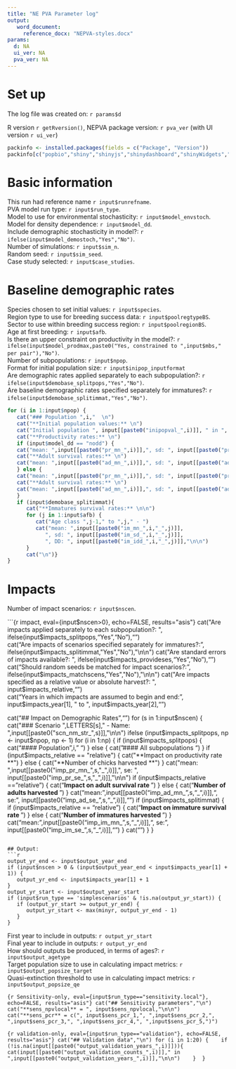 ---
title: "NE PVA Parameter log"
output: 
   word_document:
     reference_docx: "NEPVA-styles.docx"
params: 
  d: NA
  ui_ver: NA
  pva_ver: NA
---

# Set up 
The log file was created on: `r params$d`  

R version `r getRversion()`, NEPVA package version: `r pva_ver` (with UI version `r ui_ver`)

```{r Package information, echo=FALSE}
packinfo <- installed.packages(fields = c("Package", "Version"))
packinfo[c("popbio","shiny","shinyjs","shinydashboard","shinyWidgets","DT","plotly","rmarkdown","dplyr","tidyr"),c("Package", "Version")]
```

# Basic information
This run had reference name `r input$runrefname`.  
PVA model run type: `r input$run_type`.      
Model to use for environmental stochasticity: `r input$model_envstoch`.    
Model for density dependence: `r input$model_dd`.    
Include demographic stochasticity in model?: `r ifelse(input$model_demostoch,"Yes","No")`.   
Number of simulations: `r input$sim_n`.      
Random seed: `r input$sim_seed`.    
Case study selected: `r input$case_studies`.  

# Baseline demographic rates
Species chosen to set initial values: `r input$species`.    
Region type to use for breeding success data: `r input$poolregtypeBS`.   
Sector to use within breeding success region: `r input$poolregionBS`.  
Age at first breeding: `r input$afb`.    
Is there an upper constraint on productivity in the model?: `r ifelse(input$model_prodmax,paste0("Yes, constrained to ",input$mbs," per pair"),"No")`.      
Number of subpopulations: `r input$npop`.    
Format for initial population size: `r input$inipop_inputformat`  
Are demographic rates applied separately to each subpopulation?: `r ifelse(input$demobase_splitpops,"Yes","No")`.    
Are baseline demographic rates specified separately for immatures?: `r ifelse(input$demobase_splitimmat,"Yes","No")`.    

```{r demobase, echo=FALSE, results="asis"}
for (i in 1:input$npop) {
   cat("### Population ",i,"  \n")
   cat("**Initial population values:** \n")
   cat("Initial population ", input[[paste0("inipopval_",i)]], " in ", input[[paste0("inipopyrs_",i)]],"\n\n")
   cat("**Productivity rates:** \n")
   if (input$model_dd == "nodd") {
   cat("mean: ",input[[paste0("pr_mn_",i)]],", sd: ", input[[paste0("pr_sd_",i)]], "\n\n")
   cat("**Adult survival rates:** \n")
   cat("mean: ",input[[paste0("ad_mn_",i)]],", sd: ", input[[paste0("ad_sd_",i)]], "\n\n")
   } else {
   cat("mean: ",input[[paste0("pr_mn_",i)]],", sd: ", input[[paste0("pr_sd_",i)]], ", DD:", input[[paste0("pr_idd_",i)]],"\n\n")
   cat("**Adult survival rates:** \n")
   cat("mean: ",input[[paste0("ad_mn_",i)]],", sd: ", input[[paste0("ad_sd_",i)]], ", DD:", input[[paste0("ad_idd_",i)]],"\n\n")
   }
   if (input$demobase_splitimmat){
      cat("**Immatures survival rates:** \n\n")
      for (j in 1:input$afb) {
         cat("Age class ",j-1," to ",j," - ")
         cat("mean: ",input[[paste0("im_mn_",i,"_",j)]],
            ", sd: ", input[[paste0("im_sd_",i,"_",j)]], 
            ", DD: ", input[[paste0("im_idd_",i,"_",j)]],"\n\n")
      }
      cat("\n")}
}
```

# Impacts
Number of impact scenarios: `r input$nscen`.    

```{r impact, eval={input$nscen>0}, echo=FALSE, results="asis"}
cat("Are impacts applied separately to each subpopulation?: ", ifelse(input$impacts_splitpops,"Yes","No"),"\n\n")   
cat("Are impacts of scenarios specified separately for immatures?: ", ifelse(input$impacts_splitimmat,"Yes","No"),"\n\n")    
cat("Are standard errors of impacts available?: ", ifelse(input$impacts_provideses,"Yes","No"),"\n\n")    
cat("Should random seeds be matched for impact scenarios?: ", ifelse(input$impacts_matchscens,"Yes","No"),"\n\n")    
cat("Are impacts specified as a relative value or absolute harvest?: ", input$impacts_relative,"\n\n")    
cat("Years in which impacts are assumed to begin and end: ", input$impacts_year[1], " to ", input$impacts_year[2],"\n\n")   

cat("## Impact on Demographic Rates","\n\n")
 for (s in 1:input$nscen) {
   cat("### Scenario ",LETTERS[s]," - Name: ",input[[paste0("scn_nm_str_",s)]],"\n\n")
   ifelse (input$impacts_splitpops, np <- input$npop, np <- 1)
   for (i in 1:np) {
      if (input$impacts_splitpops) {
         cat("#### Population ",i,"  \n")
      } else {
         cat("#### All subpopulations \n") 
      } 
      if (input$impacts_relative == "relative") {
         cat("**Impact on productivity rate **")
      } else {
         cat("**Number of chicks harvested **")
      }
      cat("mean: ",input[[paste0("imp_pr_mn_",s,"_",i)]],", se: ", input[[paste0("imp_pr_se_",s,"_",i)]],"\n\n")
      if (input$impacts_relative == "relative") {
         cat("**Impact on adult survival rate **")
      } else {
         cat("**Number of adults harvested **")
      }
      cat("mean: ",input[[paste0("imp_ad_mn_",s,"_",i)]],", se: ", input[[paste0("imp_ad_se_",s,"_",i)]],"\n\n")
      if (input$impacts_splitimmat) {
         if (input$impacts_relative == "relative") {
            cat("**Impact on immature survival rate **")
         } else {
            cat("**Number of immatures harvested **")
         }
         cat("mean: ",input[[paste0("imp_im_mn_",s,"_",i)]],", se: ", input[[paste0("imp_im_se_",s,"_",i)]],"\n\n")
      }
      cat("\n")
   }
}
```

## Output:
```{r outputyear, echo=FALSE, results="asis"}
output_yr_end <- input$output_year_end
if (input$nscen > 0 & (input$output_year_end < input$impacts_year[1] + 1)) {
   output_yr_end <- input$impacts_year[1] + 1
}
output_yr_start <- input$output_year_start
if (input$run_type == 'simplescenarios' & !is.na(output_yr_start)) {
   if (output_yr_start >= output_yr_end) {
      output_yr_start <- max(minyr, output_yr_end - 1)
   }
}

```
First year to include in outputs: `r output_yr_start`    
Final year to include in outputs: `r output_yr_end`    
How should outputs be produced, in terms of ages?: `r input$output_agetype`    
Target population size to use in calculating impact metrics: `r input$output_popsize_target`    
Quasi-extinction threshold to use in calculating impact metrics: `r input$output_popsize_qe`    

```{r Sensitivity-only, eval={input$run_type=="sensitivity.local"}, echo=FALSE, results="asis"}
cat("## Sensitivity parameters","\n")
cat("**sens_npvlocal** = ", input$sens_npvlocal,"\n\n")
cat("**sens_pcr** = c(", input$sens_pcr_1,", ",input$sens_pcr_2,", ",input$sens_pcr_3,", ",input$sens_pcr_4,", ",input$sens_pcr_5,")")
```


```{r validation-only, eval={input$run_type=="validation"}, echo=FALSE, results="asis"}
cat("## Validation data","\n")
for (i in 1:20) {
   if (!is.na(input[[paste0("output_validation_years_",i)]])){
      cat(input[[paste0("output_validation_counts_",i)]]," in ",input[[paste0("output_validation_years_",i)]],"\n\n")
   } 
}
```

